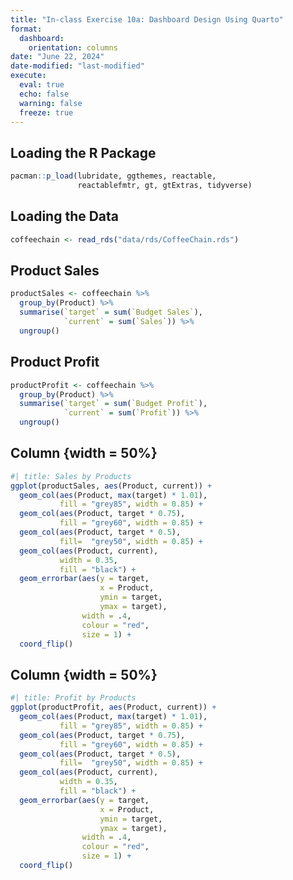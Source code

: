 ```yaml
---
title: "In-class Exercise 10a: Dashboard Design Using Quarto"
format: 
  dashboard:
    orientation: columns
date: "June 22, 2024"
date-modified: "last-modified"
execute:
  eval: true
  echo: false
  warning: false
  freeze: true
---
```


## Loading the R Package

```r
pacman::p_load(lubridate, ggthemes, reactable,
               reactablefmtr, gt, gtExtras, tidyverse)
```

## Loading the Data

```r
coffeechain <- read_rds("data/rds/CoffeeChain.rds")
```

## Product Sales

```r
productSales <- coffeechain %>%
  group_by(Product) %>%
  summarise(`target` = sum(`Budget Sales`),
            `current` = sum(`Sales`)) %>%
  ungroup()
```

## Product Profit

```r
productProfit <- coffeechain %>%
  group_by(Product) %>%
  summarise(`target` = sum(`Budget Profit`),
            `current` = sum(`Profit`)) %>%
  ungroup()
```

## Column {width = 50%}

```r
#| title: Sales by Products
ggplot(productSales, aes(Product, current)) +
  geom_col(aes(Product, max(target) * 1.01),
           fill = "grey85", width = 0.85) +
  geom_col(aes(Product, target * 0.75),
           fill = "grey60", width = 0.85) +
  geom_col(aes(Product, target * 0.5),
           fill=  "grey50", width = 0.85) +
  geom_col(aes(Product, current),
           width = 0.35,
           fill = "black") +
  geom_errorbar(aes(y = target,
                    x = Product,
                    ymin = target,
                    ymax = target),
                width = .4,
                colour = "red",
                size = 1) +
  coord_flip()
```

## Column {width = 50%}

```r
#| title: Profit by Products
ggplot(productProfit, aes(Product, current)) +
  geom_col(aes(Product, max(target) * 1.01),
           fill = "grey85", width = 0.85) +
  geom_col(aes(Product, target * 0.75),
           fill = "grey60", width = 0.85) +
  geom_col(aes(Product, target * 0.5),
           fill=  "grey50", width = 0.85) +
  geom_col(aes(Product, current),
           width = 0.35,
           fill = "black") +
  geom_errorbar(aes(y = target,
                    x = Product,
                    ymin = target,
                    ymax = target),
                width = .4,
                colour = "red",
                size = 1) +
  coord_flip()
```





